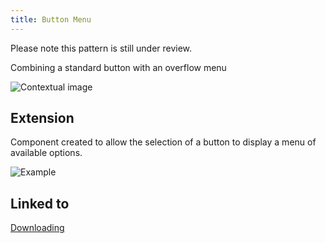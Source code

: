 ```yaml
---
title: Button Menu
---
```


<InlineNotification kind="warning">

  Please note this pattern is still under review.  
  
</InlineNotification>

<PageDescription>

Combining a standard button with an overflow menu

</PageDescription>

<Row>
  <Column colLg={8}>

![Contextual image](images/0.png)

  </Column>
</Row>

## Extension

Component created to allow the selection of a button to display a menu of
available options.

<Row>
  <Column colMd={4} colLg={4}>

![Example](images/1.png)

  </Column>
</Row>

## Linked to

[Downloading](../../common-patterns/downloading)
